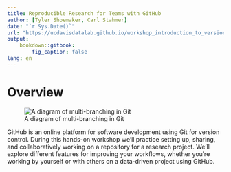 ```yaml
---
title: Reproducible Research for Teams with GitHub
author: [Tyler Shoemaker, Carl Stahmer]
date: "`r Sys.Date()`"
url: "https://ucdavisdatalab.github.io/workshop_introduction_to_version_control/"
output:
    bookdown::gitbook:
        fig_caption: false
lang: en
---
```


# Overview {-}

![A diagram of multi-branching in Git](./img/git_branching_and_its_options.png)

GitHub is an online platform for software development using Git for version
control. During this hands-on workshop we'll practice setting up, sharing, and
collaboratively working on a repository for a research project. We'll explore
different features for improving your workflows, whether you're working by
yourself or with others on a data-driven project using GitHub.
